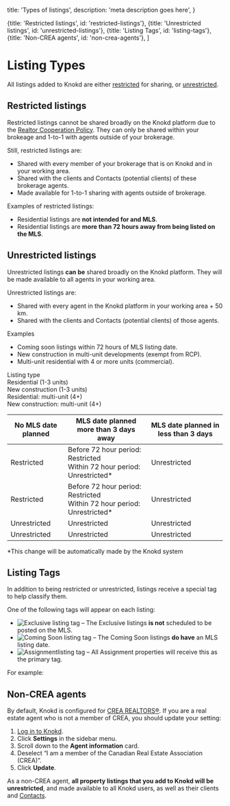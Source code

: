 
  title: 'Types of listings',
  description:
    'meta description goes here',
}

  {title: 'Restricted listings', id: 'restricted-listings'},
  {title: 'Unrestricted listings', id: 'unrestricted-listings'},
  {title: 'Listing Tags', id: 'listing-tags'},
  {title: 'Non-CREA agents', id: 'non-crea-agents'},
]

<HeroPattern />

# Listing Types

All listings added to Knokd are either [restricted](#restricted-listings) for sharing, or [unrestricted](#unrestricted-listings).  

## Restricted listings

Restricted listings cannot be shared broadly on the Knokd platform due to the [Realtor Cooperation Policy](/welcome-to-knokd/realtor-cooperation-policy). They can only be shared within your brokeage and 1-to-1 with agents outside of your brokerage.

Still, restricted listings are:
  * Shared with every member of your brokerage that is on Knokd and in your working area.
  * Shared with the clients and Contacts (potential clients) of these brokerage agents.
  * Made available for 1-to-1 sharing with agents outside of brokerage.

Examples of restricted listings:
  * Residential listings are **not intended for and MLS**.
  * Residential listings are **more than 72 hours away from being listed on the MLS**.

## Unrestricted listings

Unrestricted listings **can be** shared broadly on the Knokd platform. They will be made available to all agents in your working area.

Unrestricted listings are:
  * Shared with every agent in the Knokd platform in your working area + 50 km.
  * Shared with the clients and Contacts (potential clients) of those agents.

Examples
  * Coming soon listings within 72 hours of MLS listing date.
  * New construction in multi-unit developments (exempt from RCP). 
  * Multi-unit residential with 4 or more units (commercial).


<Screenshot 
  src="/images/screenshots/listing-category.png"
  alt="Listings cateagories when you create a listing on Knokd."
/>

<div className="frozen-column-container"> 
  <div className="col-left bg-indigo-300">
    <div className="col-left-item text-[var(--tw-prose-headings)] font-bold pseudo-underline">Listing type</div>
    <div className="col-left-item text-[var(--tw-prose-headings)]">Residential (1-3 units)</div>
    <div className="col-left-item text-[var(--tw-prose-headings)]">New construction (1-3 units)</div>
    <div className="col-left-item text-[var(--tw-prose-headings)]">Residential: multi-unit (4+)</div>
    <div className="col-left-item text-[var(--tw-prose-headings)]">New construction: multi-unit (4+)</div>
  </div>
  <div className="col-right">
    <table>
      <thead>
        <tr>
          <th className="table-col-1 bg-indigo-300"><strong>No MLS date planned</strong></th>
          <th className="table-col-2 bg-indigo-300"><strong>MLS date planned more than 3 days away</strong></th>
          <th className="table-col-3 bg-indigo-300"><strong>MLS date planned in less than 3 days</strong></th>
        </tr>
      </thead>
      <tbody>
        <tr>
          <td className="table-col-1 text-yellow-700">Restricted</td>
          <td className="table-col-2">Before 72 hour period: <span className="text-yellow-700">Restricted</span> <br/> Within 72 hour period: <span className="text-green-700">Unrestricted*</span></td>
          <td className="table-col-3 text-green-700">Unrestricted</td>
        </tr>
        <tr>
          <td className="table-col-1 text-yellow-700">Restricted</td>
          <td className="table-col-2">Before 72 hour period: <span className="text-yellow-700">Restricted</span> <br/> Within 72 hour period: <span className="text-green-700">Unrestricted*</span></td>
          <td className="table-col-3 text-green-700">Unrestricted</td>
        </tr>
        <tr>
          <td className="table-col-1 text-green-700">Unrestricted</td>
          <td className="table-col-2 text-green-700">Unrestricted</td>
          <td className="table-col-3 text-green-700">Unrestricted</td>
        </tr>
        <tr>
          <td className="table-col-1 text-green-700">Unrestricted</td>
          <td className="table-col-2 text-green-700">Unrestricted</td>
          <td className="table-col-3 text-green-700">Unrestricted</td>
        </tr>
      </tbody>
    </table>
  </div>
</div>

*This change will be automatically made by the Knokd system

## Listing Tags

In addition to being restricted or unrestricted, listings receive a special tag to help classify them.

One of the following tags will appear on each listing:
* <span><img src="/images/screenshots/listing-tags-exclusive.png" className="listing-tag" alt="Exclusive listing tag" /></span> – The Exclusive listings **is not** scheduled to be posted on the MLS.
* <span><img src="/images/screenshots/listing-tags-coming-soon.png" className="listing-tag" alt="Coming Soon listing tag" /></span> – The Coming Soon listings **do have** an MLS listing date.
* <span><img src="/images/screenshots/listing-tags-assignment.png" className="listing-tag" alt="Assignmentlisting tag" /></span> – All Assignment properties will receive this as the primary tag.

For example:

<Screenshot
  mobile={true}
  src="/images/screenshots/listing-flags.jpg"
  alt="A property listing with a tag reading Exclusive"
/>

## Non-CREA agents

By default, Knokd is configured for [CREA REALTORS®](https://www.crea.ca/). If you are a real estate agent who is not a member of CREA, you should update your setting:

1. <a href="https://app.knokd.ca/login" target="_blank">Log in to Knokd</a>.
2. Click **Settings** in the sidebar menu.
2. Scroll down to the **Agent information** card.
3. Deselect “I am a member of the Canadian Real Estate Association (CREA)”.
4. Click **Update**.

As a non-CREA agent, **all property listings that you add to Knokd will be unrestricted**, and made available to all Knokd users, as well as their clients and [Contacts](/contacts/add-contacts).

